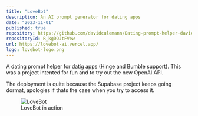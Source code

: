 ```yaml
---
title: "LoveBot"
description: An AI prompt generator for dating apps
date: "2023-11-01"
published: true
repository: https://github.com/davidculemann/Dating-prompt-helper-david
repositoryId: R_kgDOJtFVew
url: https://lovebot-ai.vercel.app/
logo: lovebot-logo.png
---
```


A dating prompt helper for datig apps (Hinge and Bumble support). This was a project intented for fun and to try out the new OpenAI API.

The deployment is quite because the Supabase project keeps going dormat, apologies if thats the case when you try to access it.

<figure>
    <img src="/images/lovebot.png" alt="LoveBot" />
    <figcaption>LoveBot in action</figcaption>
</figure>
